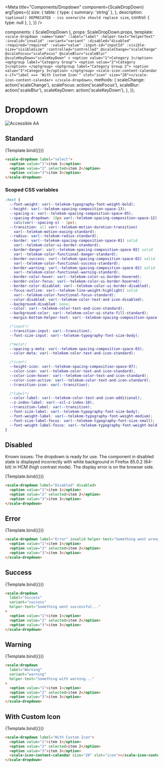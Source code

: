 
<Meta
  title="Components/Dropdown"
  component={ScaleDropDown}
  argTypes={{
    size: {
      table: {
        type: { summary: 'string' },
      },
      description: `(optional) DEPRECATED - css overwrite should replace size`,
      control: { type: null },
    },
  }}
/>

  components: { ScaleDropDown },
  props: ScaleDropDown.props,
  template: `
    <scale-dropdown
      :name="name"
      :label="label"
      :helper-text="helperText"
      :invalid="invalid"
      :variant="variant"
      :disabled="disabled"
      :required="required"
      :value="value"
      :input-id="inputId"
      :visible-size="visibleSize"
      :controlled="controlled"
      @scaleChange="scaleChange"
      @scaleFocus="scaleFocus"
      @scaleBlur="scaleBlur"
      @scaleKeyDown="scaleKeyDown"
    >
      <option value="1">Category 1</option>
      <optgroup label="Category Group">
        <option value="2">Category 2</option>
      </optgroup>
      <optgroup label="Category Group 2">
        <option value="3">Category 3</option>
      </optgroup>
      <scale-icon-content-calendar v-if="label === 'With Custom Icon'" slot="icon" size="20"></scale-icon-content-calendar>
    </scale-dropdown>
  `,
  methods: {
    scaleChange: action('scaleChange'),
    scaleFocus: action('scaleFocus'),
    scaleBlur: action('scaleBlur'),
    scaleKeyDown: action('scaleKeyDown'),
  },
});

<div
  style={{
    display: 'inline-flex',
    alignItems: 'center',
    justifyContent: 'space-between',
    width: '100%',
  }}
>
  <h1>Dropdown</h1>
  <img src="assets/aa.png" alt="Accessible AA" />
</div>

## Standard

<Canvas withSource="none">
  <Story
    name="Standard"
    args={{
      label: 'Select',
    }}
  >
    {Template.bind({})}
  </Story>
</Canvas>

<ArgsTable story="Standard" />

```html
<scale-dropdown label="select">
  <option value="1">item 1</option>
  <option value="2" selected>item 2</option>
  <option value="3">item 3</option>
</scale-dropdown>
```

### Scoped CSS variables

```css
:host {
  --font-weight: var(--telekom-typography-font-weight-bold);
  --height: var(--telekom-spacing-composition-space-13);
  --spacing-x: var(--telekom-spacing-composition-space-05);
  --spacing-dropdown: 18px var(--telekom-spacing-composition-space-12) 5px
    calc(var(--spacing-x) - 1px);
  --transition: all var(--telekom-motion-duration-transition)
    var(--telekom-motion-easing-standard);
  --radius: var(--telekom-radius-standard);
  --border: var(--telekom-spacing-composition-space-01) solid
    var(--telekom-color-ui-border-standard);
  --border-danger: var(--telekom-spacing-composition-space-02) solid
    var(--telekom-color-functional-danger-standard);
  --border-success: var(--telekom-spacing-composition-space-02) solid
    var(--telekom-color-functional-success-standard);
  --border-warning: var(--telekom-spacing-composition-space-02) solid
    var(--telekom-color-functional-warning-standard);
  --border-color-hover: var(--telekom-color-ui-border-hovered);
  --border-color-focus: var(--telekom-color-ui-border-hovered);
  --border-color-disabled: var(--telekom-color-ui-border-disabled);
  --focus-outline: var(--telekom-line-weight-highlight) solid
    var(--telekom-color-functional-focus-standard);
  --color-disabled: var(--telekom-color-text-and-icon-disabled);
  --background-disabled: none;
  --color: var(--telekom-color-text-and-icon-standard);
  --background-color: var(--telekom-color-ui-state-fill-standard);
  --margin-bottom-helper-text: var(--telekom-spacing-composition-space-03);

  /*input*/
  --transition-input: var(--transition);
  --font-size-input: var(--telekom-typography-font-size-body);

  /*meta*/
  --spacing-y-meta: var(--telekom-spacing-composition-space-03);
  --color-meta: var(--telekom-color-text-and-icon-standard);

  /*icon*/
  --height-icon: var(--telekom-spacing-composition-space-07);
  --color-icon: var(--telekom-color-text-and-icon-standard);
  --color-icon-hover: var(--telekom-color-text-and-icon-standard);
  --color-icon-active: var(--telekom-color-text-and-icon-standard);
  --transition-icon: var(--transition);

  /*label*/
  --color-label: var(--telekom-color-text-and-icon-additional);
  --z-index-label: var(--scl-z-index-10);
  --transition-label: var(--transition);
  --font-size-label: var(--telekom-typography-font-size-body);
  --font-weight-label: var(--telekom-typography-font-weight-medium);
  --font-size-label-focus: var(--telekom-typography-font-size-small);
  --font-weight-label-focus: var(--telekom-typography-font-weight-bold);
}
```

## Disabled

Known issues: The dropdown is ready for use. The component in disabled state is displayed incorrectly with white background in Firefox 85.0.2 (64-bit) in HCM (high contrast mode).
The display error is on the browser side.

<Canvas withSource="none">
  <Story
    name="Disabled"
    args={{
      label: 'Disabled',
      disabled: true,
    }}
  >
    {Template.bind({})}
  </Story>
</Canvas>

```html
<scale-dropdown label="Disabled" disabled>
  <option value="1">item 1</option>
  <option value="2" selected>item 2</option>
  <option value="3">item 3</option>
</scale-dropdown>
```

## Error

<Canvas withSource="none">
  <Story
    name="Error"
    args={{
      label: 'Error',
      invalid: true,
      helperText: 'Something went wrong...',
    }}
  >
    {Template.bind({})}
  </Story>
</Canvas>

```html
<scale-dropdown label="Error" invalid helper-text="Something went wrong...">
  <option value="1">item 1</option>
  <option value="2" selected>item 2</option>
  <option value="3">item 3</option>
</scale-dropdown>
```

## Success

<Canvas withSource="none">
  <Story
    name="Success"
    args={{
      label: 'Success',
      variant: 'success',
      helperText: 'Something went successful...',
    }}
  >
    {Template.bind({})}
  </Story>
</Canvas>

```html
<scale-dropdown
  label="Success"
  variant="success"
  helper-text="Something went successful..."
>
  <option value="1">item 1</option>
  <option value="2" selected>item 2</option>
  <option value="3">item 3</option>
</scale-dropdown>
```

## Warning

<Canvas withSource="none">
  <Story
    name="Warning"
    args={{
      label: 'Warning',
      variant: 'warning',
      helperText: 'Something with warning...',
    }}
  >
    {Template.bind({})}
  </Story>
</Canvas>

```html
<scale-dropdown
  label="Warning"
  variant="warning"
  helper-text="Something with warning..."
>
  <option value="1">item 1</option>
  <option value="2" selected>item 2</option>
  <option value="3">item 3</option>
</scale-dropdown>
```

## With Custom Icon

<Canvas withSource="none">
  <Story
    name="With Custom Icon"
    args={{
      label: 'With Custom Icon',
    }}
  >
    {Template.bind({})}
  </Story>
</Canvas>

```html
<scale-dropdown label="With Custom Icon">
  <option value="1">item 1</option>
  <option value="2" selected>item 2</option>
  <option value="3">item 3</option>
  <scale-icon-content-calendar size="20" slot="icon"></scale-icon-content-calendar>
</scale-dropdown>
```
